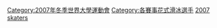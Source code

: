 [[Category:2007年冬季世界大學運動會|Category:2007年冬季世界大學運動會]]
[[Category:各賽事花式滑冰選手|Category:各賽事花式滑冰選手]]
[[Category:冬季世界大學運動會花式滑冰比賽|2007 skaters]]